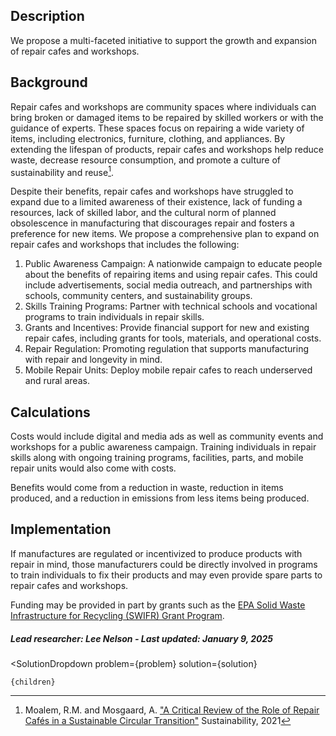 


## Description
We propose a multi-faceted initiative to support the growth and expansion of repair cafes and workshops.

## Background
Repair cafes and workshops are community spaces where individuals can bring broken or damaged items to be repaired by skilled workers or with the guidance of experts. These spaces focus on repairing a wide variety of items, including electronics, furniture, clothing, and appliances. By extending the lifespan of products, repair cafes and workshops help reduce waste, decrease resource consumption, and promote a culture of sustainability and reuse[^”1”].

Despite their benefits, repair cafes and workshops have struggled to expand due to a limited awareness of their existence, lack of funding a resources, lack of skilled labor, and the cultural norm of planned obsolescence in manufacturing that discourages repair and fosters a preference for new items.
We propose a comprehensive plan to expand on repair cafes and workshops that includes the following:

1.	Public Awareness Campaign: A nationwide campaign to educate people about the benefits of repairing items and using repair cafes. This could include advertisements, social media outreach, and partnerships with schools, community centers, and sustainability groups.  
2.	Skills Training Programs: Partner with technical schools and vocational programs to train individuals in repair skills.  
3.	Grants and Incentives: Provide financial support for new and existing repair cafes, including grants for tools, materials, and operational costs.  
4.	Repair Regulation: Promoting regulation that supports manufacturing with repair and longevity in mind.  
5.	Mobile Repair Units: Deploy mobile repair cafes to reach underserved and rural areas.

## Calculations
Costs would include digital and media ads as well as community events and workshops for a public awareness campaign. Training individuals in repair skills along with ongoing training programs, facilities, parts, and mobile repair units would also come with costs.

Benefits would come from a reduction in waste, reduction in items produced, and a reduction in emissions from less items being produced.

## Implementation
If manufactures are regulated or incentivized to produce products with repair in mind, those manufacturers could be directly involved in programs to train individuals to fix their products and may even provide spare parts to repair cafes and workshops.

Funding may be provided in part by grants such as the [EPA Solid Waste Infrastructure for Recycling (SWIFR) Grant Program](https://www.epa.gov/infrastructure/solid-waste-infrastructure-recycling-grant-program).

##### Lead researcher: Lee Nelson - Last updated: January 9, 2025

[^”1”]: Moalem, R.M. and Mosgaard, A. ["A Critical Review of the Role of Repair Cafés in a Sustainable Circular Transition"]( https://doi.org/10.3390/su132212351) Sustainability, 2021

  <SolutionDropdown 
    problem={problem} 
    solution={solution}
  >
    {children}
  </SolutionDropdown>